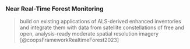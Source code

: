 
### Near Real-Time Forest Monitoring

> build on existing applications of ALS-derived enhanced inventories and integrate them with data from satellite constellations of free and open, analysis-ready moderate spatial resolution imagery [@coopsFrameworkRealtimeForest2023]
